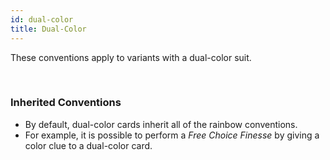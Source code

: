 ```yaml
---
id: dual-color
title: Dual-Color
---
```


These conventions apply to variants with a dual-color suit.

<br />

### Inherited Conventions

- By default, dual-color cards inherit all of the rainbow conventions.
- For example, it is possible to perform a _Free Choice Finesse_ by giving a color clue to a dual-color card.
